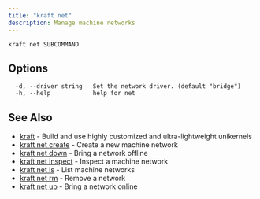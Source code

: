 ```yaml
---
title: "kraft net"
description: Manage machine networks
---
```


```
kraft net SUBCOMMAND
```

## Options

```
  -d, --driver string   Set the network driver. (default "bridge")
  -h, --help            help for net
```

## See Also

* [kraft](kraft.md)	 - Build and use highly customized and ultra-lightweight unikernels
* [kraft net create](/docs/cli/reference/kraft/net/create)	 - Create a new machine network
* [kraft net down](/docs/cli/reference/kraft/net/down)	 - Bring a network offline
* [kraft net inspect](/docs/cli/reference/kraft/net/inspect)	 - Inspect a machine network
* [kraft net ls](/docs/cli/reference/kraft/net/ls)	 - List machine networks
* [kraft net rm](/docs/cli/reference/kraft/net/rm)	 - Remove a network
* [kraft net up](/docs/cli/reference/kraft/net/up)	 - Bring a network online

